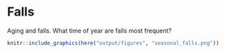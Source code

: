# Falls

Aging and falls.  What time of year are falls most frequent?



```r

knitr::include_graphics(here("output/figures", "seasonal_falls.png"))
```